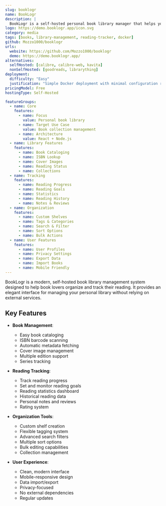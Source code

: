 ```yaml
---
slug: booklogr
name: BookLogr
description: |
  BookLogr is a self-hosted personal book library manager that helps you organize, track, and manage your reading collection with a clean and intuitive interface.
logo: https://demo.booklogr.app/icon.svg
category: media
tags: [books, library-management, reading-tracker, docker]
github: Mozzo1000/booklogr
urls:
  website: https://github.com/Mozzo1000/booklogr
  demo: https://demo.booklogr.app/
alternatives:
  selfHosted: [calibre, calibre-web, kavita]
  nonSelfHosted: [goodreads, librarything]
deployment:
  difficulty: "Easy"
  justification: "Simple Docker deployment with minimal configuration required."
pricingModel: Free
hostingType: Self-Hosted

featureGroups:
  - name: Core
    features:
      - name: Focus
        value: Personal book library
      - name: Target Use Case
        value: Book collection management
      - name: Architecture
        value: React + Node.js
  - name: Library Features
    features:
      - name: Book Cataloging
      - name: ISBN Lookup
      - name: Cover Images
      - name: Reading Status
      - name: Collections
  - name: Tracking
    features:
      - name: Reading Progress
      - name: Reading Goals
      - name: Statistics
      - name: Reading History
      - name: Notes & Reviews
  - name: Organization
    features:
      - name: Custom Shelves
      - name: Tags & Categories
      - name: Search & Filter
      - name: Sort Options
      - name: Bulk Actions
  - name: User Features
    features:
      - name: User Profiles
      - name: Privacy Settings
      - name: Export Data
      - name: Import Books
      - name: Mobile Friendly
---
```


BookLogr is a modern, self-hosted book library management system designed to help book lovers organize and track their reading. It provides an elegant interface for managing your personal library without relying on external services.

## Key Features

- **Book Management**:

  - Easy book cataloging
  - ISBN barcode scanning
  - Automatic metadata fetching
  - Cover image management
  - Multiple edition support
  - Series tracking

- **Reading Tracking**:

  - Track reading progress
  - Set and monitor reading goals
  - Reading statistics dashboard
  - Historical reading data
  - Personal notes and reviews
  - Rating system

- **Organization Tools**:

  - Custom shelf creation
  - Flexible tagging system
  - Advanced search filters
  - Multiple sort options
  - Bulk editing capabilities
  - Collection management

- **User Experience**:
  - Clean, modern interface
  - Mobile-responsive design
  - Data import/export
  - Privacy-focused
  - No external dependencies
  - Regular updates
